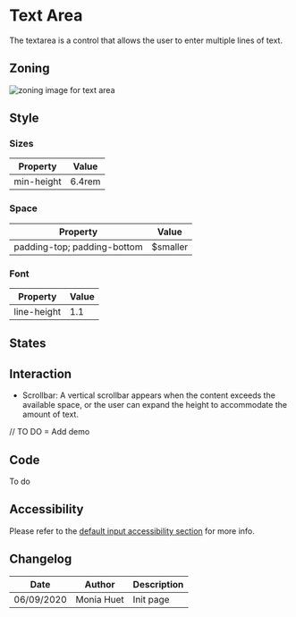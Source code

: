 
<Meta title="Components/Form/Fields/Textarea" />

<TableOfContent />

# Text Area

The textarea is a control that allows the user to enter multiple lines of text.

## Zoning

<img src={InputZoning} alt="zoning image for text area" className="full" class="full" />

## Style

### Sizes

| Property                       | Value             | 
| ------------------------------ | ----------------- | 
| min-height    		    	 | 6.4rem             |

### Space

| Property                       | Value             | 
| ------------------------------ | ----------------- | 
| padding-top; padding-bottom	 | $smaller          | 

### Font

| Property                       | Value             | 
| ------------------------------ | ----------------- |
| line-height					 | 1.1				 |

## States

<Preview>
    <Story name="default">
        <Form.Textarea label="Textarea" />
    </Story>
    <Story name="disabled">
        <Form.Textarea label="Disabled Textarea" disabled />
    </Story>
    <Story name="read-only">
        <Form.Textarea label="Read-Only Textarea" readOnly />
    </Story>
</Preview>

## Interaction

* Scrollbar:
A vertical scrollbar appears when the content exceeds the available space, or the user can expand the height to accommodate the amount of text.

// TO DO = Add demo

## Code

To do

## Accessibility

Please refer to the <a href="">default input accessibility section</a> for more info.

## Changelog

| Date       | Author      | Description |
| ---------- | ----------- | ----------- |
| 06/09/2020 | Monia Huet  | Init page   |
